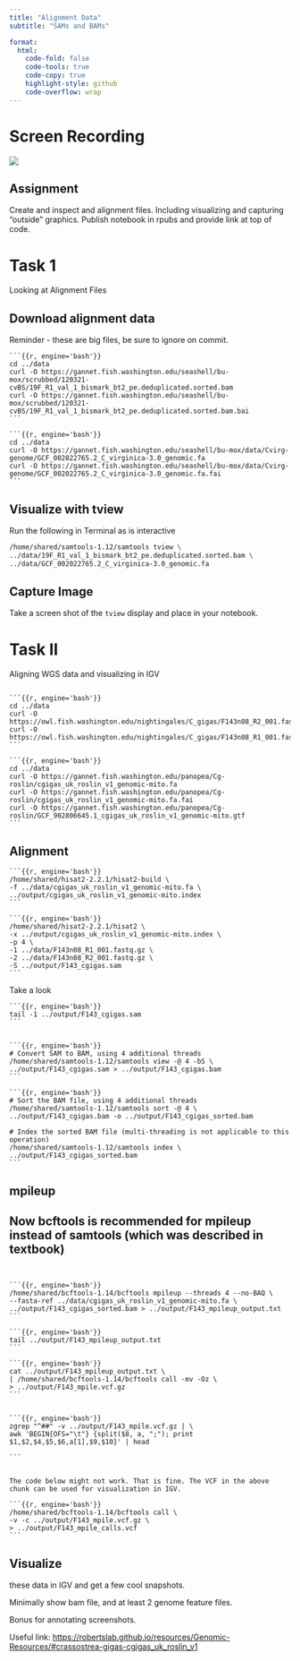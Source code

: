 ```yaml
---
title: "Alignment Data"
subtitle: "SAMs and BAMs"

format:
  html:
    code-fold: false
    code-tools: true
    code-copy: true
    highlight-style: github
    code-overflow: wrap
---
```


# Screen Recording

[![](/img/zoom.png){fig-align="right"}](https://washington.zoom.us/rec/share/U0F0-YmBjwJyA-7GKQwi3Ilai3aU5bLcxSPseOVhYhH0Xq-8n7HiQvbYoHXy-Cn8.0Sjt_Lx8bzW4sJL8)

::: callout-important
## Assignment

Create and inspect and alignment files. Including visualizing and capturing "outside" graphics. Publish notebook in rpubs and provide link at top of code.
:::

# Task 1

Looking at Alignment Files

## Download alignment data

::: callout-caution
Reminder - these are big files, be sure to ignore on commit.
:::

````         
```{{r, engine='bash'}}         
cd ../data
curl -O https://gannet.fish.washington.edu/seashell/bu-mox/scrubbed/120321-cvBS/19F_R1_val_1_bismark_bt2_pe.deduplicated.sorted.bam
curl -O https://gannet.fish.washington.edu/seashell/bu-mox/scrubbed/120321-cvBS/19F_R1_val_1_bismark_bt2_pe.deduplicated.sorted.bam.bai
```

```{{r, engine='bash'}}         
cd ../data
curl -O https://gannet.fish.washington.edu/seashell/bu-mox/data/Cvirg-genome/GCF_002022765.2_C_virginica-3.0_genomic.fa
curl -O https://gannet.fish.washington.edu/seashell/bu-mox/data/Cvirg-genome/GCF_002022765.2_C_virginica-3.0_genomic.fa.fai
```
````

## Visualize with tview

::: callout-important
Run the following in Terminal as is interactive
:::

``` bash
/home/shared/samtools-1.12/samtools tview \
../data/19F_R1_val_1_bismark_bt2_pe.deduplicated.sorted.bam \
../data/GCF_002022765.2_C_virginica-3.0_genomic.fa
```

## Capture Image

Take a screen shot of the `tview` display and place in your notebook.

# Task II

Aligning WGS data and visualizing in IGV

````         

```{{r, engine='bash'}}
cd ../data
curl -O https://owl.fish.washington.edu/nightingales/C_gigas/F143n08_R2_001.fastq.gz
curl -O https://owl.fish.washington.edu/nightingales/C_gigas/F143n08_R1_001.fastq.gz
```

```{{r, engine='bash'}}
cd ../data
curl -O https://gannet.fish.washington.edu/panopea/Cg-roslin/cgigas_uk_roslin_v1_genomic-mito.fa
curl -O https://gannet.fish.washington.edu/panopea/Cg-roslin/cgigas_uk_roslin_v1_genomic-mito.fa.fai
curl -O https://gannet.fish.washington.edu/panopea/Cg-roslin/GCF_902806645.1_cgigas_uk_roslin_v1_genomic-mito.gtf
```
````

## Alignment

````         
```{{r, engine='bash'}}
/home/shared/hisat2-2.2.1/hisat2-build \
-f ../data/cgigas_uk_roslin_v1_genomic-mito.fa \
../output/cgigas_uk_roslin_v1_genomic-mito.index
```

```{{r, engine='bash'}}
/home/shared/hisat2-2.2.1/hisat2 \
-x ../output/cgigas_uk_roslin_v1_genomic-mito.index \
-p 4 \
-1 ../data/F143n08_R1_001.fastq.gz \
-2 ../data/F143n08_R2_001.fastq.gz \
-S ../output/F143_cgigas.sam
```
````

Take a look

````         
```{{r, engine='bash'}}
tail -1 ../output/F143_cgigas.sam
```
````

````         

```{{r, engine='bash'}}
# Convert SAM to BAM, using 4 additional threads
/home/shared/samtools-1.12/samtools view -@ 4 -bS \
../output/F143_cgigas.sam > ../output/F143_cgigas.bam
```

```{{r, engine='bash'}}
# Sort the BAM file, using 4 additional threads
/home/shared/samtools-1.12/samtools sort -@ 4 \
../output/F143_cgigas.bam -o ../output/F143_cgigas_sorted.bam

# Index the sorted BAM file (multi-threading is not applicable to this operation)
/home/shared/samtools-1.12/samtools index \
../output/F143_cgigas_sorted.bam
```
````

## mpileup

::: callout-note
## Now bcftools is recommended for mpileup instead of samtools (which was described in textbook)
:::

````         


```{{r, engine='bash'}}
/home/shared/bcftools-1.14/bcftools mpileup --threads 4 --no-BAQ \
--fasta-ref ../data/cgigas_uk_roslin_v1_genomic-mito.fa \
../output/F143_cgigas_sorted.bam > ../output/F143_mpileup_output.txt
```

```{{r, engine='bash'}}
tail ../output/F143_mpileup_output.txt
```

```{{r, engine='bash'}}
cat ../output/F143_mpileup_output.txt \
| /home/shared/bcftools-1.14/bcftools call -mv -Oz \
> ../output/F143_mpile.vcf.gz
```


```{{r, engine='bash'}}
zgrep "^##" -v ../output/F143_mpile.vcf.gz | \
awk 'BEGIN{OFS="\t"} {split($8, a, ";"); print $1,$2,$4,$5,$6,a[1],$9,$10}' | head

```


The code below might not work. That is fine. The VCF in the above chunk can be used for visualization in IGV.

```{{r, engine='bash'}}
/home/shared/bcftools-1.14/bcftools call \
-v -c ../output/F143_mpile.vcf.gz \
> ../output/F143_mpile_calls.vcf
```
````

## Visualize

these data in IGV and get a few cool snapshots.

Minimally show bam file, and at least 2 genome feature files.

Bonus for annotating screenshots.

Useful link: <https://robertslab.github.io/resources/Genomic-Resources/#crassostrea-gigas-cgigas_uk_roslin_v1>

